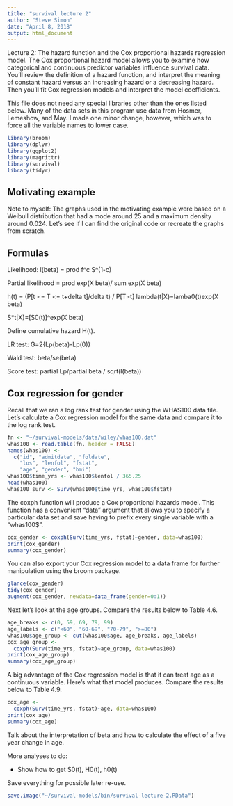 ```yaml
---
title: "survival lecture 2"
author: "Steve Simon"
date: "April 8, 2018"
output: html_document
---
```


Lecture 2: The hazard function and the Cox proportional hazards regression model. The Cox proportional hazard model allows you to examine how categorical and continuous predictor variables influence survival data. You’ll review the definition of a hazard function, and interpret the meaning of constant hazard versus an increasing hazard or a decreasing hazard. Then you’ll fit Cox regression models and interpret the model coefficients.

This file does not need any special libraries other than the ones listed below. Many of the data sets in this program use data from Hosmer, Lemeshow, and May. I made one minor change, however, which was to force all the variable names to lower case.

```r
library(broom)
library(dplyr)
library(ggplot2)
library(magrittr)
library(survival)
library(tidyr)
```

## Motivating example

Note to myself: The graphs used in the motivating example were based on a Weibull distribution that had a mode around 25 and a maximum density around 0.024. Let's see if I can find the original code or recreate the graphs from scratch.

## Formulas

Likelihood: l(beta) = prod f^c S^(1-c)

Partial likelihood = prod exp(X beta)/ sum exp(X beta)

h(t) = (P[t <= T <= t+delta t]/delta t) / P[T>t]
lambda(t|X)=lamba0(t)exp(X beta)

S*t|X)=[S0(t)]^exp(X beta)

Define cumulative hazard H(t).

LR test: G=2{Lp(beta)-Lp(0)}

Wald test: beta/se(beta)

Score test: partial Lp/partial beta / sqrt(I(beta))

## Cox regression for gender

Recall that we ran a log rank test for gender using the WHAS100 data file. Let's calculate a Cox regression model for the same data and compare it to the log rank test.

```r
fn <- "~/survival-models/data/wiley/whas100.dat" 
whas100 <- read.table(fn, header = FALSE) 
names(whas100) <- 
  c("id", "admitdate", "foldate",
    "los", "lenfol", "fstat",
    "age", "gender", "bmi")
whas100$time_yrs <- whas100$lenfol / 365.25
head(whas100)
whas100_surv <- Surv(whas100$time_yrs, whas100$fstat)
```

The coxph function will produce a Cox proportional hazards model. This function has a convenient "data" argument that allows you to specify a particular data set and save having to prefix every single variable with a "whas100$".

```r
cox_gender <- coxph(Surv(time_yrs, fstat)~gender, data=whas100)
print(cox_gender)
summary(cox_gender)
```

You can also export your Cox regression model to a data frame for further manipulation using the broom package.

```r
glance(cox_gender)
tidy(cox_gender)
augment(cox_gender, newdata=data_frame(gender=0:1))
```

Next let's look at the age groups. Compare the results below to Table 4.6.

```r
age_breaks <- c(0, 59, 69, 79, 99)
age_labels <- c("<60", "60-69", "70-79", ">=80")
whas100$age_group <- cut(whas100$age, age_breaks, age_labels)
cox_age_group <- 
  coxph(Surv(time_yrs, fstat)~age_group, data=whas100)
print(cox_age_group)
summary(cox_age_group)
```

A big advantage of the Cox regression model is that it can treat age as a continuous variable. Here's what that model produces. Compare the results below to Table 4.9.

```r
cox_age <- 
  coxph(Surv(time_yrs, fstat)~age, data=whas100)
print(cox_age)
summary(cox_age)
```

Talk about the interpretation of beta and how to calculate the effect of a five year change in age.

More analyses to do:

* Show how to get S0(t), H0(t), h0(t)

Save everything for possible later re-use.
```r
save.image("~/survival-models/bin/survival-lecture-2.RData")
```